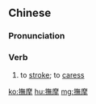 {{also|抚摩}}
==Chinese==
{{zh-forms|s=抚摩}}

===Pronunciation===
{{zh-pron
|m=fǔmó
|c=fu2 mo1
|mn=qz,xm:hú-mô͘/xm,zz:bú-mô͘
|cat=v
}}

===Verb===
{{zh-verb}}

# to [[stroke]]; to [[caress]]

[[ko:撫摩]]
[[hu:撫摩]]
[[mg:撫摩]]